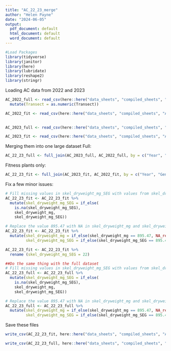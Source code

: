 ```yaml
---
title: "AC_22_23_merge"
author: "Helen Payne"
date: "2024-06-05"
output:
  pdf_document: default
  html_document: default
  word_document: default
---
```


```r
#Load Packages
library(tidyverse)
library(janitor)
library(here)
library(lubridate)
library(reshape2)
library(stringr)

```

Loading AC data from 2022 and 2023
```r
AC_2022_full <- read_csv(here::here("data_sheets", "compiled_sheets", "AC_mastersheet_full_2022.csv")) %>%
  mutate(Transect = as.numeric(Transect))

AC_2022_fit <- read_csv(here::here("data_sheets", "compiled_sheets", "AC_mastersheet_Fitness-mains_2022.csv"))
  

AC_2023_full <- read_csv(here::here("data_sheets", "compiled_sheets", "AC_mastersheet_full_2023.csv"))

AC_2023_fit <- read_csv(here::here("data_sheets", "compiled_sheets", "AC_mastersheet_Fitness-mains_2023.csv"))

```
Merging them into one large dataset
Full:
```r
AC_22_23_full <- full_join(AC_2023_full, AC_2022_full, by = c("Year", "Gen", "Transect", "Sequence", "Donor", "Recipient", "Plant_ID", "F_plant", "Sow_Date", "Plant_Date", "FFD", "days_sow2flower", "days_plant2flower", "LFD", "fl_duration", "skel_dryweight_mg", "skel_dryweight_mg_SEG", "closed_fruits", "open_fruits", "filled_seeds", "total_fruits", "mean_seeds_per_fruit", "est_fecundity", "msm_all", "corolla_diam_mm", "corolla_diam_mm_SEG", "leaf_area_mm2", "leaf_dryweight_mg", "leaf_area_mm2_SEG", "leaf_dryweight_mg_SEG", "SLA_SEG", "SLA", "LMA_SEG", "LMA", "d13C", "surv_to_flower", "surv_to_fruitprod", "prod_closed_fruits", "prod_filled_seeds", "sample_weight_mg", "d13C_SEG"))
```

Fitness plants only:
```r
AC_22_23_fit <- full_join(AC_2023_fit, AC_2022_fit, by = c("Year", "Gen", "Transect", "Sequence", "Donor", "Recipient", "Plant_ID", "F_plant", "Sow_Date", "Plant_Date", "FFD", "days_sow2flower", "days_plant2flower", "LFD", "fl_duration", "skel_dryweight_mg", "skel_dryweight_mg_SEG", "closed_fruits", "open_fruits", "filled_seeds", "total_fruits", "mean_seeds_per_fruit", "est_fecundity", "msm_all", "corolla_diam_mm", "corolla_diam_mm_SEG", "leaf_area_mm2", "leaf_dryweight_mg", "leaf_area_mm2_SEG", "leaf_dryweight_mg_SEG", "SLA_SEG", "SLA", "LMA_SEG", "LMA", "d13C", "surv_to_flower", "surv_to_fruitprod", "prod_closed_fruits", "prod_filled_seeds", "sample_weight_mg", "d13C_SEG"))
```

Fix a few minor issues:
```r

# Fill missing values in skel_dryweight_mg_SEG with values from skel_dryweight_mg for the year 2022
AC_22_23_fit <- AC_22_23_fit %>%
  mutate(skel_dryweight_mg_SEG = if_else(
    is.na(skel_dryweight_mg_SEG), 
    skel_dryweight_mg, 
    skel_dryweight_mg_SEG))

# Replace the value 895.47 with NA in skel_dryweight_mg and skel_dryweight_mg_SEG
AC_22_23_fit <- AC_22_23_fit %>%
  mutate(skel_dryweight_mg = if_else(skel_dryweight_mg == 895.47, NA_real_, skel_dryweight_mg),
         skel_dryweight_mg_SEG = if_else(skel_dryweight_mg_SEG == 895.47, NA_real_, skel_dryweight_mg_SEG))

AC_22_23_fit <- AC_22_23_fit %>%
  rename (skel_dryweight_mg_SEG = 22)

```


```r
##Do the same thing with the full dataset
# Fill missing values in skel_dryweight_mg_SEG with values from skel_dryweight_mg for the year 2022
AC_22_23_full <- AC_22_23_full %>%
  mutate(skel_dryweight_mg_SEG = if_else(
    is.na(skel_dryweight_mg_SEG), 
    skel_dryweight_mg, 
    skel_dryweight_mg_SEG))

# Replace the value 895.47 with NA in skel_dryweight_mg and skel_dryweight_mg_SEG
AC_22_23_full <- AC_22_23_full %>%
  mutate(skel_dryweight_mg = if_else(skel_dryweight_mg == 895.47, NA_real_, skel_dryweight_mg),
         skel_dryweight_mg_SEG = if_else(skel_dryweight_mg_SEG == 895.47, NA_real_, skel_dryweight_mg_SEG))

```


Save these files
```r
write_csv(AC_22_23_fit, here::here("data_sheets", "compiled_sheets", "AC_22_23_fit.csv"))

write_csv(AC_22_23_full, here::here("data_sheets", "compiled_sheets", "AC_22_23_full.csv"))
```


